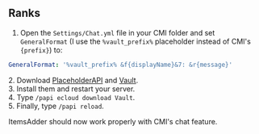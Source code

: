 ## Ranks

1. Open the `Settings/Chat.yml` file in your CMI folder and set `GeneralFormat` (I use the `%vault_prefix%` placeholder instead of CMI's `{prefix}`) to:

```yaml
GeneralFormat: '%vault_prefix% &f{displayName}&7: &r{message}'
```

2\. Download [PlaceholderAPI](https://www.spigotmc.org/resources/placeholderapi.6245/) and [Vault](https://github.com/MilkBowl/Vault/releases/latest).\
3\. Install them and restart your server.\
4\. Type `/papi ecloud download Vault`.\
5\. Finally, type `/papi reload`.

ItemsAdder should now work properly with CMI's chat feature.